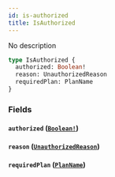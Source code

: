 ```yaml
---
id: is-authorized
title: IsAuthorized
---
```


No description

```graphql
type IsAuthorized {
  authorized: Boolean!
  reason: UnauthorizedReason
  requiredPlan: PlanName
}
```

### Fields

#### `authorized` ([`Boolean!`](/docs/graphql/scalars/boolean))

#### `reason` ([`UnauthorizedReason`](/docs/graphql/enums/unauthorized-reason))

#### `requiredPlan` ([`PlanName`](/docs/graphql/enums/plan-name))
